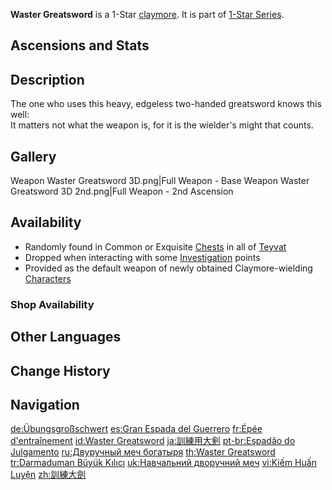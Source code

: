 {{Weapon Infobox
|id             = 12101
|image          = <gallery>
Weapon Waster Greatsword.png|Base
Weapon Waster Greatsword 2nd.png|2nd Ascension
</gallery>
|type           = Claymore
|series         = 1-Star
|releaseDate    = 2020-09-28
|quality        = 1
|base_atk       = 23
|obtain         = Chests
|obtain2        = Investigation
|obtain3        = Shops
|obtain4        = Default
}}
{{Description|A sturdy sheet of iron that may be powerful enough to break apart mountains, if wielded with enough willpower.}}
'''Waster Greatsword''' is a 1-Star [[claymore]]. It is part of [[1-Star Series]].

==Ascensions and Stats==
{{Weapon Ascensions and Stats
|ascendMat1 = Boreal Wolf's Milk Tooth
|ascendMat2 = Boreal Wolf's Cracked Tooth
|ascendMat3 = Boreal Wolf's Broken Fang
|bossMat1   = Dead Ley Line Branch
|bossMat2   = Dead Ley Line Leaves
|commonMat1 = Slime Condensate
|commonMat2 = Slime Secretions
}}
==Description==
The one who uses this heavy, edgeless two-handed greatsword knows this well:<br>
It matters not what the weapon is, for it is the wielder's might that counts.

==Gallery==
<gallery>
Weapon Waster Greatsword 3D.png|Full Weapon - Base
Weapon Waster Greatsword 3D 2nd.png|Full Weapon - 2nd Ascension
</gallery>

==Availability==
*Randomly found in Common or Exquisite [[Chests]] in all of [[Teyvat]]
*Dropped when interacting with some [[Investigation]] points
*Provided as the default weapon of newly obtained Claymore-wielding [[Character]]s

===Shop Availability===
{{Shop Availability}}

==Other Languages==
{{Other Languages
|en      = Waster Greatsword
|zhs     = 训练大剑
|zhs_rm  = Xùnliàn Dàjiàn
|zht     = 訓練大劍
|zht_rm  = Xùnliàn Dàjiàn
|zh_tl   = Training Greatsword
|ja      = 訓練用大剣
|ja_rm   = Kunren-you Taiken{{Assumed}}
|ja_tl   = Training-Use Greatsword
|ko      = {{tt|훈련용|訓練用}} {{tt|대검|大劍}}
|ko_rm   = Hunryeon-yong Daegeom
|ko_tl   = Training-Use Greatsword
|es      = Gran Espada del Guerrero
|es_tl   = Great Sword of the Warrior
|fr      = Épée d'entraînement
|fr_tl   = Training Sword
|ru      = Двуручный меч богатыря
|ru_tl   = {{w|Bogatyr}}'s Greatsword
|th      = Waster Greatsword
|vi      = {{tt|Kiếm Huấn Luyện|劍訓練}}
|vi_tl   = Training Sword
|de      = Übungsgroßschwert
|de_tl   = Practice Greatsword
|id      = Waster Greatsword
|pt      = Espadão do Julgamento
|pt_tl   = Great Sword of Judgement
|tr      = Darmaduman Büyük Kılıcı
|tr_tl   = Messy Great Sword
|it      = Spadone dell'incapace
|it_tl   = Broadsword of the Bungler
}}

==Change History==
{{Change History|1.0}}

==Navigation==
{{Weapons by Series Navbox|series=1-Star}}
{{Weapon Navbox|Claymores}}

[[de:Übungsgroßschwert]]
[[es:Gran Espada del Guerrero]]
[[fr:Épée d'entraînement]]
[[id:Waster Greatsword]]
[[ja:訓練用大剣]]
[[pt-br:Espadão do Julgamento]]
[[ru:Двуручный меч богатыря]]
[[th:Waster Greatsword]]
[[tr:Darmaduman Büyük Kılıcı]]
[[uk:Навчальний дворучний меч]]
[[vi:Kiếm Huấn Luyện]]
[[zh:訓練大劍]]
